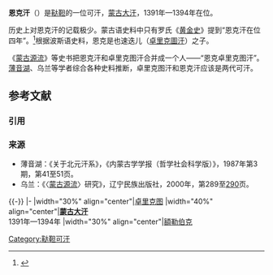 {{蒙古可汗信息框
|名稱=恩克汗<br />{{lang|mn-Cyrl|engke qaγan}}
|世系=第19代[[蒙古大汗|蒙古大汗]]
|姓名=恩克
|諡號=
|陵墓=不明
|政權=[[韃靼_(蒙古)|鞑靼]]
|出生日期=？
|逝世日期=1394年
|在位=1391年—1394年
|前任=[[卓里克圖汗|也速迭兒]]
|繼任=[[额勒伯克尼古坍苏克齐可汗|額勒伯克]]
|畫像=File:Энх хаан 1359-1392.jpg
}}
'''恩克汗'''（{{mong|m=ᠡᠩᠬᠡ <br>ᠬᠠᠭᠠᠨ|z=engke qaγan}}）是[[鞑靼_(蒙古)|鞑靼]]的一位可汗，[[蒙古大汗|蒙古大汗]]，1391年—1394年在位。

历史上对恩克汗的记载极少。蒙古语史料中只有罗氏《[[黄金史|黄金史]]》提到“恩克汗在位四年”。<ref>{{Cite book|author=[[札奇斯欽|札奇斯欽]]|editor=|title=《蒙古黃金史釋註》|location=[[中華民國|中華民國]]|publisher=[[聯經出版|聯經出版事業公司]]|date=1979年12月1日|pages=第193頁－第194頁|ISBN=9789570808414|accessdate=|url=https://books.google.com.tw/books?id=8hFJAAAAMAAJ&q=%E9%87%8C%E5%85%8B%E5%9C%96%EF%BC%88Jorightu%EF%BC%89%E6%B1%97%E5%8D%BD%E5%A4%A7%E4%BD%8D&dq=%E9%87%8C%E5%85%8B%E5%9C%96%EF%BC%88Jorightu%EF%BC%89%E6%B1%97%E5%8D%BD%E5%A4%A7%E4%BD%8D&hl=zh-TW&sa=X&ved=2ahUKEwiq7Jjww9X3AhVGBaYKHWV1C5oQ6AF6BAgCEAI|language=zh|quote=卓里克圖（Jorightu）可汗即大位。在位四年。羊兒年[辛未，一三九一]殯天。恩克（Engke）可汗在位四年。其後就在這狗兒年（甲戌，一三九四年），額勒伯克（Elbeg）可汗即大位。|archive-date=2022年5月10日|archive-url=https://web.archive.org/web/20220510181540/https://books.google.com.tw/books?id=8hFJAAAAMAAJ&q=%E9%87%8C%E5%85%8B%E5%9C%96%EF%BC%88Jorightu%EF%BC%89%E6%B1%97%E5%8D%BD%E5%A4%A7%E4%BD%8D&dq=%E9%87%8C%E5%85%8B%E5%9C%96%EF%BC%88Jorightu%EF%BC%89%E6%B1%97%E5%8D%BD%E5%A4%A7%E4%BD%8D&hl=zh-TW&sa=X&ved=2ahUKEwiq7Jjww9X3AhVGBaYKHWV1C5oQ6AF6BAgCEAI}}</ref>根据波斯语史料，恩克是也速迭儿（[[卓里克圖|卓里克圖汗]]）之子。

《[[蒙古源流|蒙古源流]]》等史书把恩克汗和卓里克图汗合并成一个人——“恩克卓里克图汗”。[[薄音湖|薄音湖]]、乌兰等学者综合各种史料推断，卓里克图汗和恩克汗应该是两代可汗。

== 参考文献 ==
=== 引用 ===
{{Reflist}}

=== 来源 ===
{{refbegin}}
* 薄音湖：《关于北元汗系》，《内蒙古学学报（哲学社会科学版）》，1987年第3期，第41至51页。
* 乌兰：《〈[[蒙古源流|蒙古源流]]〉研究》，辽宁民族出版社，2000年，第289至[http://book.chaoxing.com/ebook/detail.jhtml?id=10445198&page=290 290]页。
{{refend}}

{{-}}
{{start box}}
|-
|width="30%" align="center"|[[卓里克圖汗|卓里克图]]
|width="40%" align="center"|'''[[蒙古大汗|蒙古大汗]]'''<br />1391年—1394年
|width="30%" align="center"|[[额勒伯克尼古坍苏克齐可汗|額勒伯克]]
{{end box}}

{{蒙古大汗}}

[[Category:鞑靼可汗|Category:鞑靼可汗]]

{{蒙古小作品}}